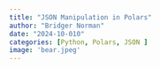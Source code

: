 ```yaml
---
title: "JSON Manipulation in Polars"
author: "Bridger Norman"
date: "2024-10-010"
categories: [Python, Polars, JSON ]
image: 'bear.jpeg'
---
```


<!-- ![](bear.jpeg) -->
<!-- 
```python
import polars as pl
``` -->
